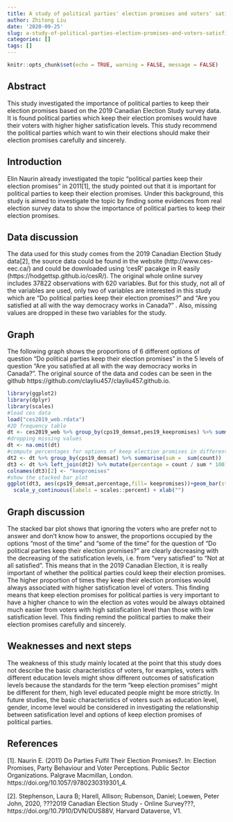 ---
title: A study of political parties' election promises and voters' satisfication levels
author: Zhitong Liu
date: '2020-09-25'
slug: a-study-of-political-parties-election-promises-and-voters-satisfication-levels
categories: []
tags: []
---


```{r setup, include=FALSE}
knitr::opts_chunk$set(echo = TRUE, warning = FALSE, message = FALSE)
```

## Abstract

This study investigated the importance of political parties to keep their election promises based on the 2019 Canadian Election Study survey data. It is found political parties which keep their election promises would have their voters with higher higher satisfication levels. This study recommend the political parties which want to win their elections should make their election promises carefully and sincerely.



## Introduction


Elin Naurin already investigated the topic "political parties keep their election promises" in 2011[1], the study pointed out that it is important for political parties to keep their election promises. Under this background, this study is aimed to investigate the topic by finding some evidences from real election survey data to show the importance of political parties to keep their election promises.


## Data discussion

The data used for this study comes from the 2019 Canadian Election Study data[2], the source data could be found in the website (http://www.ces-eec.ca/) and could be downloaded using 'cesR' pacakge in R easily (https://hodgettsp.github.io/cesR/). The original whole online survey includes 37822 observations with 620 variables. But for this study, not all of the variables are used, only two of variables are interested in this study which are "Do political parties keep their election promises?" and "Are you satisfied at all with the way democracy works in Canada?"
. Also, missing values are dropped in these two variables for the study.


## Graph

The following graph shows the proportions of 6 different options of question "Do political parties keep their election promises" in the 5 levels of question "Are you satisfied at all with the way democracy works in Canada?". The original source of the data and codes can be seen in the github  https://github.com/clayliu457/clayliu457.github.io. 

```{r}
library(ggplot2)
library(dplyr)
library(scales)
#load ces data
load("ces2019_web.rdata")
#2D frequency table
dt <- ces2019_web %>% group_by(cps19_demsat,pes19_keepromises) %>% summarise(count = n())
#dropping missing values
dt <- na.omit(dt)
#compute percentages for options of keep election promises in different satisfication options
dt2 <- dt %>% group_by(cps19_demsat) %>% summarise(sum =  sum(count))
dt3 <- dt %>% left_join(dt2) %>% mutate(percentage = count / sum * 100)
colnames(dt3)[2] <- "keepromises"
#show the stacked bar plot
ggplot(dt3, aes(cps19_demsat,percentage,fill= keepromises))+geom_bar(stat="identity") +
  scale_y_continuous(labels = scales::percent) + xlab("")
```


## Graph discussion

The stacked bar plot shows that ignoring the voters who are prefer not to answer and don't know how to answer, the proportions occupied by the options "most of the time" and "some of the time" for the question of "Do political parties keep their election promises?" are clearly decreasing with the decreasing of the satisfication levels, i.e. from "very satisfied" to "Not at all satisfied". This means that in the  2019 Canadian Election, it is really important of whether the political parties could keep their election promises. The higher proportion of times they keep their election promises would always associated with higher satisfication level  of voters. This finding means that keep election promises for political parties is very important to have a higher chance to win the election as votes would be always obtained much easier from voters with high satisfication level than those with low satisfication level. This finding remind the political parties to make their election promises carefully and sincerely.


## Weaknesses and next steps

The weakness of this study mainly located at the point that this study does not describe the basic characteristics of voters, for examples, voters with different education levels might show different outcomes of satisfication levels because the standards for the term "keep election promises" might be different for them, high level educated people might be more strictly. In future studies, the basic characteristics of voters such as education level, gender, income level would be considered in investigating the relationship between satisfication level and options of keep election promises of political parties.


## References

[1]. Naurin E. (2011) Do Parties Fulfil Their Election Promises?. In: Election Promises, Party Behaviour and Voter Perceptions. Public Sector Organizations. Palgrave Macmillan, London. https://doi.org/10.1057/9780230319301_4.

[2]. Stephenson, Laura B; Harell, Allison; Rubenson, Daniel; Loewen, Peter John, 2020, ???2019 Canadian Election Study - Online Survey???, https://doi.org/10.7910/DVN/DUS88V, Harvard Dataverse, V1.

